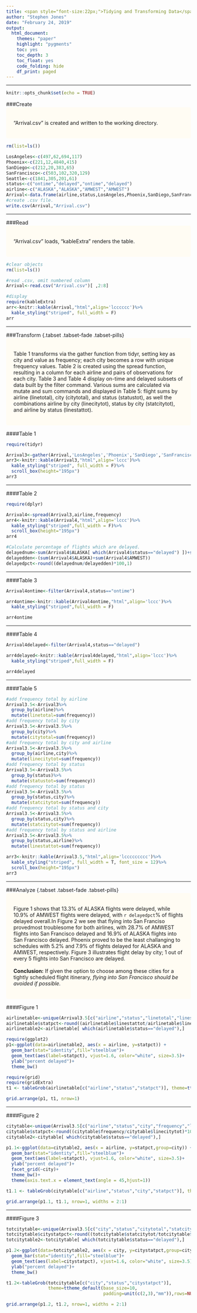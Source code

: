 ---
title: <span style="font-size:22px;">Tidying and Transforming Data</span>
author: "Stephen Jones"
date: "February 24, 2019"
output:
  html_document:
    themes: "paper"
    highlight: "pygments"
    toc: yes
    toc_depth: 3
    toc_float: yes
    code_folding: hide
    df_print: paged
---
***
```{r setup, include=FALSE}
knitr::opts_chunk$set(echo = TRUE)
```
###Create
<style>
div.gold { background-color:#fffcf3; border-radius: 5px; padding: 20px;}
</style>
<div class = "gold">
"Arrival.csv" is created and written to the working directory.
</div>
```{r message=FALSE, warning=FALSE,strip.white=TRUE}
rm(list=ls())

LosAngeles<-c(497,62,694,117)
Phoenix<-c(221,12,4840,415)
SanDiego<-c(212,20,383,65)
SanFrancisco<-c(503,102,320,129)
Seattle<-c(1841,305,201,61)
status<-c("ontime","delayed","ontime","delayed")
airline<-c("ALASKA","ALASKA","AMWEST","AMWEST")
Arrival<-data.frame(airline,status,LosAngeles,Phoenix,SanDiego,SanFrancisco,Seattle)
#create .csv file.
write.csv(Arrival,"Arrival.csv")
```
***
###Read
<style>
div.gold { background-color:#fffcf3; border-radius: 5px; padding: 20px;}
</style>
<div class = "gold">
"Arrival.csv" loads, "kableExtra" renders the table.
</div>
```{r warning=FALSE, message=FALSE, out.width="100%",strip.white=TRUE}
#clear objects
rm(list=ls())

#read .csv, omit numbered column
Arrival<-read.csv("Arrival.csv")[ ,2:8]

#display
require(kableExtra)
arr<-knitr::kable(Arrival,"html",align='lcccccc')%>%
  kable_styling("striped", full_width = F)
arr

```
***
###Transform {.tabset .tabset-fade .tabset-pills}
<style>
div.gold { background-color:#fffcf3; border-radius: 5px; padding: 20px;}
</style>
<div class = "gold">
Table 1 transforms via the gather function from tidyr, setting key as city and value as frequency; each city becomes a row with unique frequency values. Table 2 is created using the spread function, resulting in a column for each airline and pairs of observations for each city. Table 3 and Table 4 display on-time and delayed subsets of data built by the filter command. Various sums are calculated via mutate and sum commands and displayed in Table 5: flight sums by airline (linetotal), city (citytotal), and status (statustot), as well the combinations airline by city (linecitytot), status by city (statcitytot), and airline by status (linestattot).
</div>

####Table 1
```{r warning=FALSE,message=FALSE,out.width="100%",strip.white=TRUE}
require(tidyr)

Arrival3<-gather(Arrival,'LosAngeles','Phoenix','SanDiego','SanFrancisco','Seattle',key='city',value='frequency')
arr3<-knitr::kable(Arrival3,"html",align='lccc')%>%
  kable_styling("striped", full_width = F)%>%
  scroll_box(height="195px")
arr3

```
***
####Table 2
```{r warning=FALSE,message=FALSE,out.width="100%",strip.white=TRUE}

require(dplyr)

Arrival4<-spread(Arrival3,airline,frequency)
arr4<-knitr::kable(Arrival4,"html",align='lccc')%>%
  kable_styling("striped",full_width = F)%>%
  scroll_box(height="195px")
arr4

#Calculate percentage of flights which are delayed.
delayednum<-sum(Arrival4$ALASKA[ which(Arrival4$status=="delayed") ])+sum(Arrival4$AMWEST[ which(Arrival4$status=="delayed") ])
delayedden<-(sum(Arrival4$ALASKA)+sum(Arrival4$AMWEST))
delayedpct<-round((delayednum/delayedden)*100,1)


```
***
####Table 3
```{r warning=FALSE,message=FALSE,out.width="100%",strip.white=TRUE, fig.cap="Subset, flights not delayed"}
Arrival4ontime<-filter(Arrival4,status=="ontime")

arr4ontime<-knitr::kable(Arrival4ontime,"html",align='lccc')%>%
  kable_styling("striped",full_width = F)

arr4ontime
```
***
####Table 4
```{r warning=FALSE,message=FALSE,out.width="100%",strip.white=TRUE, fig.cap="Subset, delayed flights only"}

Arrival4delayed<-filter(Arrival4,status=="delayed")

arr4delayed<-knitr::kable(Arrival4delayed,"html",align='lccc')%>%
  kable_styling("striped",full_width = F)

arr4delayed
```

***
####Table 5
```{r warning=FALSE,message=FALSE,fig.align="center",strip.white=TRUE, fig.cap="Table with calculated totals and means"}

#add frequency total by airline
Arrival3.5<-Arrival3%>%
  group_by(airline)%>%
  mutate(linetotal=sum(frequency))
#add frequency total by city
Arrival3.5<-Arrival3.5%>%
  group_by(city)%>%
  mutate(citytotal=sum(frequency))
#add frequency total by city and airline
Arrival3.5<-Arrival3.5%>%
  group_by(airline,city)%>%
  mutate(linecitytot=sum(frequency))
#add frequency total by status
Arrival3.5<-Arrival3.5%>%
  group_by(status)%>%
  mutate(statustot=sum(frequency))
#add frequency total by status
Arrival3.5<-Arrival3.5%>%
  group_by(status,city)%>%
  mutate(statcitytot=sum(frequency))
#add frequency total by status and city
Arrival3.5<-Arrival3.5%>%
  group_by(status,city)%>%
  mutate(statcitytot=sum(frequency))
#add frequency total by status and airline
Arrival3.5<-Arrival3.5%>%
  group_by(status,airline)%>%
  mutate(linestattot=sum(frequency))

arr3<-knitr::kable(Arrival3.5,"html",align='lccccccccc')%>%
  kable_styling("striped", full_width = T, font_size = 12)%>%
  scroll_box(height="195px")
arr3

```

***
###Analyze {.tabset .tabset-fade .tabset-pills}
<style>
div.gold { background-color:#fffcf3; border-radius: 5px; padding: 20px;}
</style>
<div class = "gold">
Figure 1 shows that 13.3% of ALASKA flights were delayed, while 10.9% of AMWEST flights were delayed, with `r delayedpct`% of flights delayed overall.In Figure 2 we see that flying into San Franciso provedmost troublesome for both airlines, with 28.7% of AMWEST flights into San Francisco delayed and 16.9% of ALASKA flights into San Francisco delayed. Phoenix proved to be the least challanging to schedules with 5.2% and 7.9% of flights delayed for ALASKA and AMWEST, respectively. Figure 3 illustrates flight delay by city; 1 out of every 5 flights into San Francisco are delayed.<br><br>
<strong>Conclusion:</strong> If given the option to choose among these cities for a tightly scheduled flight itinerary, <i>flying into San Francisco should be avoided if possible.</i>
</div>

####Figure 1
```{r warning=FALSE,message=FALSE,strip.white=TRUE,fig.cap="Flight delay percentage by airline",out.width="100%"}

airlinetable<-unique(Arrival3.5[c("airline","status","linetotal","linestattot")])
airlinetable$statpct<-round((airlinetable$linestattot/airlinetable$linetotal)*100,1)
airlinetable2<-airlinetable[ which(airlinetable$status=="delayed"),]

require(ggplot2)
p1<-ggplot(data=airlinetable2, aes(x = airline, y=statpct)) + 
  geom_bar(stat="identity",fill="steelblue")+
  geom_text(aes(label=statpct), vjust=1.6, color="white", size=3.5)+
  ylab("percent delayed")+
  theme_bw()

require(grid)
require(gridExtra)
t1 <- tableGrob(airlinetable[c("airline","status","statpct")], theme=ttheme_default(base_size=10,padding=unit(c(4,4),"mm")),rows=NULL)

grid.arrange(p1, t1, nrow=1)
```


***
####Figure 2
```{r warning=FALSE,message=FALSE,fig.align="center",strip.white=TRUE,fig.cap="Flight delay percentage by airline and city"}
citytable<-unique(Arrival3.5[c("airline","status","city","frequency","linecitytot")])
citytable$statpct<-round((citytable$frequency/citytable$linecitytot)*100,1)
citytable2<-citytable[ which(citytable$status=="delayed"),]

p1.1<-ggplot(data=citytable2, aes(x = airline, y=statpct,group=city)) + 
  geom_bar(stat="identity",fill="steelblue")+
  geom_text(aes(label=statpct), vjust=1.6, color="white", size=3.5)+
  ylab("percent delayed")+
  facet_grid(~city)+
  theme_bw()+
  theme(axis.text.x = element_text(angle = 45,hjust=1))

t1.1 <- tableGrob(citytable[c("airline","status","city","statpct")], theme=ttheme_default(base_size=8,padding=unit(c(1,3),"mm")),rows=NULL)

grid.arrange(p1.1, t1.1, nrow=1, widths = 2:1)     

```

***
####Figure 3
```{r warning=FALSE,message=FALSE,fig.align="center",strip.white=TRUE,fig.cap="Percent of flights delayed by city"}

totcitytable<-unique(Arrival3.5[c("city","status","citytotal","statcitytot")])
totcitytable$citystatpct<-round((totcitytable$statcitytot/totcitytable$citytotal)*100,1)
totcitytable2<-totcitytable[ which(totcitytable$status=="delayed"),]

p1.2<-ggplot(data=totcitytable2, aes(x = city, y=citystatpct,group=city)) + 
  geom_bar(stat="identity",fill="steelblue")+
  geom_text(aes(label=citystatpct), vjust=1.6, color="white", size=3.5)+
  ylab("percent delayed")+
  theme_bw()

t1.2<-tableGrob(totcitytable[c("city","status","citystatpct")],
                theme=ttheme_default(base_size=10,
                                     padding=unit(c(2,3),"mm")),rows=NULL)

grid.arrange(p1.2, t1.2, nrow=1, widths = 2:1)   

```

